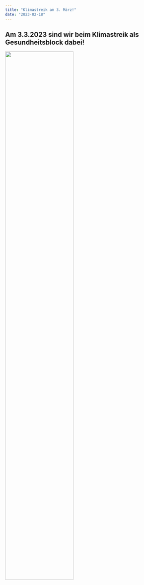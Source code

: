 ```yaml
---
title: "Klimastreik am 3. März!"
date: "2023-02-18"
---
```

## Am 3.3.2023 sind wir beim Klimastreik als Gesundheitsblock dabei!

![](images/klimastreik.png){width='66%' fig-align='center'}

